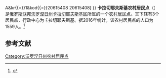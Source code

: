 {{Infobox Settlement
| official_name = 卡拉切耶夫斯基农村居民点
| native_name = Калачеевское сельское поселение
| settlement_type = [[农村居民点|农村居民点]]
| subdivision_type = [[国家|国家]]
| subdivision_type1 = [[州_(俄罗斯)|州]]
| subdivision_type2 = [[区_(苏联)|区]]
| subdivision_name = {{RUS}}
| subdivision_name1 = [[沃罗涅日州|沃罗涅日州]]
| subdivision_name2 = [[卡拉切耶夫斯基区|卡拉切耶夫斯基区]]
| seat_type = 行政中心
| seat = 卡拉切耶夫斯基
| population_as_of=2016
| population_footnotes = <ref name=stat />
| population_total = 1559
| coordinates_display = inline,title
| latd =  | latm =  | lats =  | latNS = N
| longd =  | longm =  | longs =  | longEW = E
| timezone = [[莫斯科时间|MSK]]
| utc_offset = +3
| blank_name = [[俄罗斯市政土地区划代码|OKTMO编码]]
| blank_info = [http://classif.spb.ru/classificators/view/tma.php?st{{=}}A&kr{{=}}1&kod{{=}}20615408 20615408]
}}
'''卡拉切耶夫斯基农村居民点'''（{{lang-ru|Калачеевское сельское поселение}}）是[[俄罗斯联邦|俄罗斯联邦]][[沃罗涅日州|沃罗涅日州]][[卡拉切耶夫斯基区|卡拉切耶夫斯基区]]所属的一个[[农村居民点|农村居民点]]。其下辖有3个居民点，行政中心为卡拉切耶夫斯基。据2016年统计，该农村居民点的人口为1559人。<ref name=stat>{{cite web | url = http://www.gks.ru/free_doc/doc_2016/bul_dr/mun_obr2016.rar | title = Численность населения Российской Федерации по муниципальным образованиям на 1 января 2016 года | language = ru | accessdate = 2017-01-02 | archive-date = 2019-05-13 | archive-url = https://web.archive.org/web/20190513150350/http://www.gks.ru/free_doc/doc_2016/bul_dr/mun_obr2016.rar | dead-url = no }}</ref>

== 参考文献 ==
{{reflist}}

{{Russia-stub}}

[[Category:沃罗涅日州农村居民点|Category:沃罗涅日州农村居民点]]